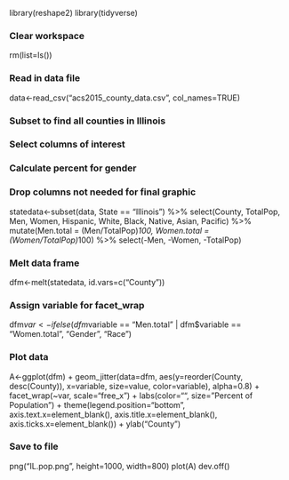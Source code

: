 library(reshape2)
library(tidyverse)

### Clear workspace
rm(list=ls())

### Read in data file
data<-read_csv("acs2015_county_data.csv", col_names=TRUE)

### Subset to find all counties in Illinois
### Select columns of interest
### Calculate percent for gender
### Drop columns not needed for final graphic
statedata<-subset(data, State == "Illinois") %>% select(County, TotalPop, Men, Women, Hispanic, White, Black, Native, Asian, Pacific) %>% mutate(Men.total = (Men/TotalPop)*100, Women.total = (Women/TotalPop)*100) %>% select(-Men, -Women, -TotalPop)

### Melt data frame
dfm<-melt(statedata, id.vars=c("County"))

### Assign variable for facet_wrap
dfm$var<-ifelse(dfm$variable == "Men.total" | dfm$variable == "Women.total", "Gender", "Race")

### Plot data
A<-ggplot(dfm) +
  geom_jitter(data=dfm, aes(y=reorder(County, desc(County)), x=variable, size=value, color=variable), alpha=0.8) +
  facet_wrap(~var, scale="free_x") +
  labs(color="", size="Percent of Population") +
  theme(legend.position="bottom", axis.text.x=element_blank(), axis.title.x=element_blank(), axis.ticks.x=element_blank()) +
  ylab("County")

### Save to file
png("IL.pop.png", height=1000, width=800)
plot(A)
dev.off()
